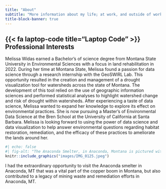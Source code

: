 ```yaml
---
title: "About"
subtitle: "More information about my life; at work, and outside of work"
title-block-banner: true
---
```


## {{< fa laptop-code title="Laptop Code" >}} Professional Interests

Melissa Widas earned a Bachelor's of science degree from Montana State University in Environmental Sciences with a focus in land rehabilitation in 2022. During her time at Montana State, Melissa found a passion for data science through a research internship with the GeoSWIRL Lab. This opportunity resulted in the creation and management of a drought visualization tool for watersheds across the state of Montana. The development of this tool relied on the use of geographic information sciences and performed statistical analyses to highlight watershed change and risk of drought within watersheds. After experiencing a taste of data science, Melissa wanted to expand her knowledge to explore its effect on environmental practices. She is now pursuing a Master's of Environmental Data Science at the Bren School at the University of California at Santa Barbara. Melissa is looking forward to using the power of data science and data visualization to help answer environmental questions regarding habitat restoration, remediation, and the efficacy of these practices to ameliorate the lands around her.

::: column-margin
```r
#| echo: false
#| fig-alt: "The Anaconda Smelter, in Anaconda, Montana is pictured with Melissa standing at its base. The smelter stands tall in front of a blue sky."
knitr::include_graphics("images/IMG_0125.jpeg")
```

::: {.extra-small-text .dark-gray-text .topbr}
I had the extraordinary opportunity to visit the Anaconda smelter in Anaconda, MT that was a vital part of the copper boom in Montana, but also contributed to a legacy of mining waste and remediation efforts in Anaconda, MT.
:::
:::
